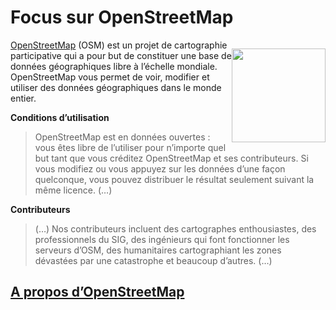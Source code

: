 # Focus sur OpenStreetMap

<div style="float: right"><img src="img/Openstreetmap_logo.svg" width="150px" padding="1em"/>
</div>


[OpenStreetMap](https://www.openstreetmap.org) (OSM) est un projet de cartographie participative qui a pour but de constituer une base de données géographiques libre à l'échelle mondiale. OpenStreetMap vous permet de voir, modifier et utiliser des données géographiques dans le monde entier.

**Conditions d'utilisation**

> OpenStreetMap est en données ouvertes : vous êtes libre de l’utiliser pour n’importe quel but tant que vous créditez OpenStreetMap et ses contributeurs. Si vous modifiez ou vous appuyez sur les données d’une façon quelconque, vous pouvez distribuer le résultat seulement suivant la même licence. (…)


**Contributeurs**

> (…) Nos contributeurs incluent des cartographes enthousiastes, des professionnels du SIG, des ingénieurs qui font fonctionner les serveurs d’OSM, des humanitaires cartographiant les zones dévastées par une catastrophe et beaucoup d’autres. (…)

:::{.callout-note}
# [A propos d'OpenStreetMap](https://www.openstreetmap.org/about)
:::
